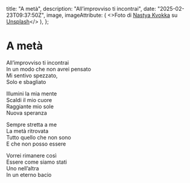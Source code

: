 
  title: "A metà",
  description: "All’improvviso ti incontrai",
  date: "2025-02-23T09:37:50Z",
  image,
  imageAttribute: (
    <>Foto di <a href="https://unsplash.com/it/@nastya_kvokka?utm_content=creditCopyText&utm_medium=referral&utm_source=unsplash">Nastya Kvokka</a> su <a href="https://unsplash.com/it/foto/fotografia-a-mezzaluna-Ifk3WssHNRw?utm_content=creditCopyText&utm_medium=referral&utm_source=unsplash">Unsplash</a></>
  ),
};


# A metà

All’improvviso ti incontrai  
In un modo che non avrei pensato  
Mi sentivo spezzato,  
Solo e sbagliato  

Illumini la mia mente  
Scaldi il mio cuore  
Raggiante mio sole  
Nuova speranza  

Sempre stretta a me  
La metà ritrovata  
Tutto quello che non sono  
E che non posso essere  

Vorrei rimanere così  
Essere come siamo stati  
Uno nell’altra  
In un eterno bacio   
